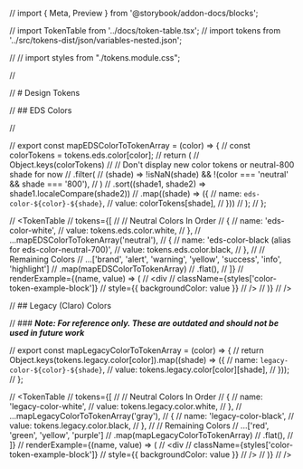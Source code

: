 // import { Meta, Preview } from '@storybook/addon-docs/blocks';

// import TokenTable from '../docs/token-table.tsx';
// import tokens from '../src/tokens-dist/json/variables-nested.json';

// // import styles from "./tokens.module.css";

// <Meta title="Tokens" />

// # Design Tokens

// ## EDS Colors

// <!-- Returns an object mapping all shades for a given color to hex values -->

// export const mapEDSColorToTokenArray = (color) => {
// const colorTokens = tokens.eds.color[color];
// return (
// Object.keys(colorTokens)
// // Don't display new color tokens or neutral-800 shade for now
// .filter(
// (shade) => !isNaN(shade) && !(color === 'neutral' && shade === '800'),
// )
// .sort((shade1, shade2) => shade1.localeCompare(shade2))
// .map((shade) => ({
// name: `eds-color-${color}-${shade}`,
// value: colorTokens[shade],
// }))
// );
// };

// <TokenTable
// tokens={[
// // Neutral Colors In Order
// {
// name: 'eds-color-white',
// value: tokens.eds.color.white,
// },
// ...mapEDSColorToTokenArray('neutral'),
// {
// name: 'eds-color-black (alias for eds-color-neutral-700)',
// value: tokens.eds.color.black,
// },
// // Remaining Colors
// ...['brand', 'alert', 'warning', 'yellow', 'success', 'info', 'highlight']
// .map(mapEDSColorToTokenArray)
// .flat(),
// ]}
// renderExample={(name, value) => (
// <div
// className={styles['color-token-example-block']}
// style={{ backgroundColor: value }}
// />
// )}
// />

// ## Legacy (Claro) Colors

// ### **_Note: For reference only. These are outdated and should not be used in future work_**

// export const mapLegacyColorToTokenArray = (color) => {
// return Object.keys(tokens.legacy.color[color]).map((shade) => ({
// name: `legacy-color-${color}-${shade}`,
// value: tokens.legacy.color[color][shade],
// }));
// };

// <TokenTable
// tokens={[
// // Neutral Colors In Order
// {
// name: 'legacy-color-white',
// value: tokens.legacy.color.white,
// },
// ...mapLegacyColorToTokenArray('gray'),
// {
// name: 'legacy-color-black',
// value: tokens.legacy.color.black,
// },
// // Remaining Colors
// ...['red', 'green', 'yellow', 'purple']
// .map(mapLegacyColorToTokenArray)
// .flat(),
// ]}
// renderExample={(name, value) => (
// <div
// className={styles['color-token-example-block']}
// style={{ backgroundColor: value }}
// />
// )}
// />
